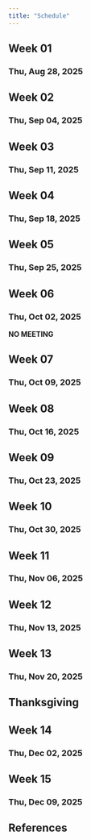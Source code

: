```yaml
---
title: "Schedule"
---
```


## Week 01

### Thu, Aug 28, 2025

## Week 02

### Thu, Sep 04, 2025

## Week 03

### Thu, Sep 11, 2025

## Week 04

### Thu, Sep 18, 2025

## Week 05

### Thu, Sep 25, 2025

## Week 06

### Thu, Oct 02, 2025

**NO MEETING**

## Week 07

### Thu, Oct 09, 2025

## Week 08

### Thu, Oct 16, 2025

## Week 09

### Thu, Oct 23, 2025

## Week 10

### Thu, Oct 30, 2025

## Week 11

### Thu, Nov 06, 2025

## Week 12

### Thu, Nov 13, 2025

## Week 13

### Thu, Nov 20, 2025

## Thanksgiving

## Week 14

### Thu, Dec 02, 2025

## Week 15

### Thu, Dec 09, 2025

## References

